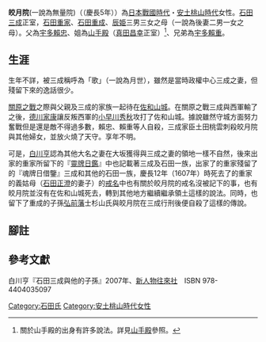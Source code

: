 '''皎月院'''(一說為無量院)（{{bd|？||1600年|}}（慶長5年））為[[日本|日本]][[战国时代_(日本)|戰國時代]]・[[安土桃山時代|安土桃山時代]]女性。[[石田三成|石田三成]]正室，[[石田重家|石田重家]]、[[石田重成|石田重成]]、[[辰姫|辰姫]]三男三女之母（一說為後妻二男一女之母）。父為[[宇多賴忠|宇多賴忠]]、姐為[[山手殿|山手殿]]（[[真田昌幸|真田昌幸]]正室）<ref>關於山手殿的出身有許多說法。詳見[[山手殿|山手殿]]參照。</ref>、兄弟為[[宇多賴重|宇多賴重]]。

==生涯==
生年不詳，被三成稱呼為「歌」（一說為月世），雖然是當時政權中心三成之妻，但殘留下來的逸話很少。

[[關原之戰|關原之戰]]之際與父親及三成的家族一起待在[[佐和山城|佐和山城]]。在關原之戰三成與西軍輸了之後，[[德川家康|德川家康]]讓反叛西軍的[[小早川秀秋|小早川秀秋]]攻打了佐和山城。據說雖然守城方面努力奮戰但是還是敵不得過多數，賴忠、賴重等人自殺，三成家臣土田桃雲刺殺皎月院與其他婦女，並放火燒了天守。享年不明。

可是，[[白川亨|白川亨]]認為其他大名之妻在大坂獲得與三成之妻的領地一樣不自然，後來出家的重家所留下的『[[靈牌日鑑|靈牌日鑑]]』中也記載著三成及石田一族，出家了的重家殘留了的『魂牌日借鑒』三成和其他的石田一族，慶長12年（1607年）時死去了的重家的義姑母（[[石田正澄|石田正澄]]的妻子）的[[戒名|戒名]]中也有關於皎月院的戒名沒被記下的事，也有皎月院並沒有在佐和山城死去，轉到其他地方繼續繼承領土這樣的說法。同時，也留下了重成的子孫[[弘前藩|弘前藩]]士杉山氏與皎月院在三成行刑後便自殺了這樣的傳說。

==腳註==
{{reflist}}

==參考文獻==
白川亨『石田三成與他的子孫』2007年、[[新人物往來社|新人物往來社]]　ISBN 978-4404035097

[[Category:石田氏|Category:石田氏]]
[[Category:安土桃山時代女性|Category:安土桃山時代女性]]
